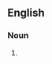 {{also|hideouts}}

==English==

===Noun===
{{head|en|noun plural form|head=[[hide]]-[[outs]]}}

# {{plural of|hide-out|lang=en}}